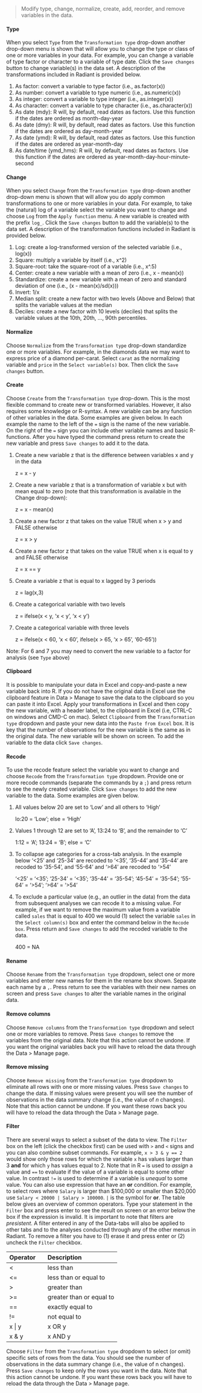 > Modify type, change, normalize, create, add, reorder, and remove variables in the data.

#### Type

When you select `Type` from the `Transformation type` drop-down another drop-down menu is shown that will allow you to change the type or class of one or more variables in your data. For example, you can change a variable of type factor or character to a variable of type date. Click the `Save changes` button to change variable(s) in the data set. A description of the transformations included in Radiant is provided below.

1. As factor: convert a variable to type factor (i.e., as.factor(x))
2. As number: convert a variable to type numeric (i.e., as.numeric(x))
3. As integer: convert a variable to type integer (i.e., as.integer(x))
4. As character: convert a variable to type character (i.e., as.character(x))
5. As date (mdy): R will, by default, read dates as factors. Use this function if the dates are ordered as month-day-year
6. As date (dmy): R will, by default, read dates as factors. Use this function if the dates are ordered as day-month-year
7. As date (ymd): R will, by default, read dates as factors. Use this function if the dates are ordered as year-month-day
8. As date/time (ymd_hms): R will, by default, read dates as factors. Use this function if the dates are ordered as year-month-day-hour-minute-second

#### Change

When you select `Change` from the `Transformation type` drop-down another drop-down menu is shown that will allow you do apply common transformations to one or more variables in your data. For example, to take the (natural) log of a variable select the variable you want to change and choose `Log` from the `Apply function` menu. A new variable is created with the prefix `log_`. Click the `Save changes` button to add the variable(s) to the data set. A description of the transformation functions included in Radiant is provided below.

1. Log: create a log-transformed version of the selected variable (i.e., log(x))
2. Square: multiply a variable by itself (i.e., x^2)
3. Square-root: take the square-root of a variable (i.e., x^.5)
4. Center: create a new variable with a mean of zero (i.e., x - mean(x))
5. Standardize: create a new variable with a mean of zero and standard deviation of one (i.e., (x - mean(x)/sd(x)))
6. Invert: 1/x
7. Median split: create a new factor with two levels (Above and Below) that splits the variable values at the median
8. Deciles: create a new factor with 10 levels (deciles) that splits the variable values at the 10th, 20th, ..., 90th percentiles.

#### Normalize

Choose `Normalize` from the `Transformation type` drop-down standardize one or more variables. For example, in the diamonds data we may want to express price of a diamond per-carat. Select `carat` as the normalizing variable and `price` in the `Select variable(s)` box. Then click the `Save changes` button.

#### Create

Choose `Create` from the `Transformation type` drop-down. This is the most flexible command to create new or transformed variables. However, it also requires some knowledge or R-syntax. A new variable can be any function of other variables in the data. Some examples are given below. In each example the name to the left of the `=` sign is the name of the new variable. On the right of the `=` sign you can include other variable names and basic R-functions. After you have typed the command press return to create the new variable and press `Save changes` to add it to the data.

1. Create a new variable z that is the difference between variables x and y in the data

	z = x - y

2. Create a new variable z that is a transformation of variable x but with mean equal to zero (note that this transformation is available in the Change drop-down):

	z = x - mean(x)

3. Create a new factor z that takes on the value TRUE when x > y and FALSE otherwise

	z = x > y

4. Create a new factor z that takes on the value TRUE when x is equal to y and FALSE otherwise

	z = x == y

5. Create a variable z that is equal to x lagged by 3 periods

	z = lag(x,3)

6. Create a categorical variable with two levels

	z = ifelse(x < y, 'x < y', 'x < y')

7. Create a categorical variable with three levels

	z = ifelse(x < 60, 'x < 60', ifelse(x > 65, 'x > 65', '60-65'))

Note: For 6 and 7 you may need to convert the new variable to a factor for analysis (see `Type` above)

#### Clipboard

It is possible to manipulate your data in Excel and copy-and-paste a new variable back into R. If you do not have the original data in Excel use the clipboard feature in Data > Manage to save the data to the clipboard so you can paste it into Excel. Apply your transformations in Excel and then copy the new variable, with a header label, to the clipboard in Excel (i.e, CTRL-C on windows and CMD-C on mac). Select `Clipboard` from the `Transformation type` dropdown and paste your new data into the `Paste from Excel` box. It is key that the number of observations for the new variable is the same as in the original data. The new variable will be shown on screen. To add the variable to the data click `Save changes`.

#### Recode

To use the recode feature select the variable you want to change and choose `Recode` from the `Transformation type` dropdown. Provide one or more recode commands (separate the commands by a `;`) and press return to see the newly created variable. Click `Save changes` to add the new variable to the data. Some examples are given below.

1. All values below 20 are set to 'Low' and all others to 'High'

	lo:20 = 'Low'; else = 'High'

2. Values 1 through 12 are set to 'A', 13:24 to 'B', and the remainder to 'C'

	1:12 = 'A'; 13:24 = 'B'; else = 'C'

3.	To collapse age categories for a cross-tab analysis. In the example below '<25' and '25-34' are recoded to '<35', '35-44' and '35-44' are recoded to '35-54', and '55-64' and '>64' are recoded to '>54'

	'<25' = '<35'; '25-34' = '<35'; '35-44' = '35-54'; '45-54' = '35-54'; '55-64' = '>54'; '>64' = '>54'

4. To exclude a particular value (e.g., an outlier in the data) from the data from subsequent analyses we can recode it to a missing value. For example, if we want to remove the maximum value from a variable called `sales` that is equal to 400 we would (1) select the variable `sales` in the `Select column(s)` box and enter the command below in the `Recode box`. Press return and `Save changes` to add the recoded variable to the data.

	400 = NA

#### Rename

Choose `Rename` from the `Transformation type` dropdown, select one or more variables and enter new names for them in the rename box shown. Separate each name by a `,`. Press return to see the variables with their new names on screen and  press `Save changes` to alter the variable names in the original data.

#### Remove columns

Choose `Remove columns` from the `Transformation type` dropdown and select one or more variables to remove. Press `Save changes` to remove the variables from the original data. Note that this action cannot be undone. If you want the original variables back you will have to reload the data through the Data > Manage page.

#### Remove missing

Choose `Remove missing` from the `Transformation type` dropdown to eliminate all rows with one or more missing values. Press `Save changes` to change the data. If missing values were present you will see the number of observations in the data summary change (i.e., the value of _n_ changes). Note that this action cannot be undone. If you want these rows back you will have to reload the data through the Data > Manage page.

#### Filter

 There are several ways to select a subset of the data to view. The `Filter` box on the left (click the checkbox first) can be used with `>` and `<` signs and you can also combine subset commands. For example, `x > 3 & y == 2` would show only those rows for which the variable `x` has values larger than 3 **and** for which `y` has values equal to 2. Note that in R `=` is used to _assign_ a value and `==` to evaluate if the value of a variable is equal to some other value. In contrast `!=` is used to determine if a variable is _unequal_ to some value. You can also use expression that have an **or** condition. For example, to select rows where `Salary` is larger than $100,000 or smaller than $20,000 use `Salary < 20000 | Salary > 100000`. `|` is the symbol for **or**. The table below gives an overview of common operators. Type your statement in the `Filter`  box and press enter to see the result on screen or an error below the box if the expression is invalid. It is important to note that filters are _presistent_. A filter entered in any of the Data-tabs will also be applied to other tabs and to the analyses conducted through any of the other menus in Radiant. To remove a filter you have to (1) erase it and press enter or (2) uncheck the `Filter` checkbox.


| Operator    |     | Description               |
| ----------- | --- |:------------------------- |
| <	          |     | less than                 |
| <=			    |     | less than or equal to     |
| > 			    |     | greater than              |
| >=	 	      |     | greater than or equal to  |
| ==	 		    |     | exactly equal to          |
| !=	 		    |     | not equal to              |
| x &#124; y	|     | x OR y                    |
| x & y	      |     | x AND y                   |


Choose `Filter` from the `Transformation type` dropdown to select (or omit) specific sets of rows from the data. You should see the number of observations in the data summary change (i.e., the value of n changes). Press `Save changes` to keep only the rows you want in the data. Note that this action cannot be undone. If you want these rows back you will have to reload the data through the Data > Manage page.
